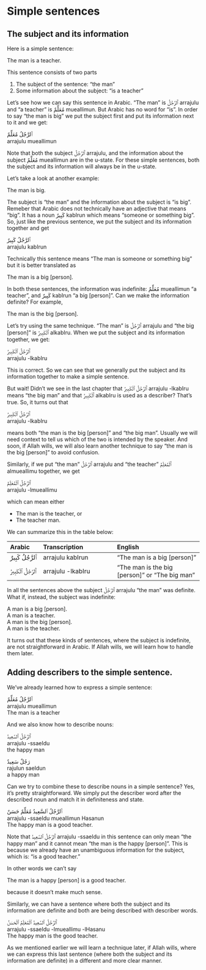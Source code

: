 # Simple sentences

## The subject and its information

Here is a simple sentence:

The man is a teacher.

This sentence consists of two parts

1. The subject of the sentence: "the man"
2. Some information about the subject: "is a teacher"

Let's see how we can say this sentence in Arabic. "The man" is [ٱَلرَّجُلُ]{.ar} [arrajulu]{.trn} and "a teacher" is [مُعَلِّمٌ]{.ar} [mueallimun]{.trn}. But Arabic has no word for "is". In order to say "the man is big" we put the subject first and put its information next to it and we get:

[ٱَلرَّجُلُ مُعَلِّمٌ]{.ar}  
[arrajulu mueallimun]{.trn}

Note that both the subject 
[ٱَلرَّجُلُ]{.ar} [arrajulu]{.trn}, and the information about the subject 
[مُعَلِّمٌ]{.ar} [mueallimun]{.trn}
are in the u-state. For these simple sentences, both the subject and its information will always be in the u-state.

Let's take a look at another example:

The man is big.

The subject is "the man" and the information about the subject is "is big". Remeber that Arabic does not technically have an adjective that means "big". It has a noun [كَبِيرٌ]{.ar} [kabIrun]{.trn} which means "someone or something big". So, just like the previous sentence, we put the subject and its information together and get


[ٱَلرَّجُلُ كَبِيرٌ]{.ar}  
[arrajulu kabIrun]{.trn}

Technically this sentence means "The man is someone or something big" but it is better translated as

The man is a big [person].

In both these sentences, the information was indefinite: [مُعَلِّمٌ]{.ar} [mueallimun]{.trn} "a teacher", and [كَبِيرٌ]{.ar} [kabIrun]{.trn} "a big [person]". Can we make the information definite? For example,

The man is the big [person].

Let's try using the same technique. "The man" is [ٱَلرَّجُلُ]{.ar} [arrajulu]{.trn} and "the big [person]" is [ٱَلْكَبِيرُ]{.ar} [alkabIru]{.trn}. When we put the subject and its information together, we get:


[ٱَلرَّجُلُ ٱلْكَبِيرُ]{.ar}  
[arrajulu -lkabIru]{.trn}

This is correct. So we can see that we generally put the subject and its information together to make a simple sentence.

But wait! Didn't we see in the last chapter that [ٱَلرَّجُلُ ٱلْكَبِيرُ]{.ar} [arrajulu -lkabIru]{.trn} means "the big man" and that [ٱَلْكَبِيرُ]{.ar} [alkabIru]{.trn} is used as a describer? That's true. So, it turns out that

[ٱَلرَّجُلُ ٱلْكَبِيرُ]{.ar}  
[arrajulu -lkabIru]{.trn}

means both "the man is the big [person]" and "the big man". Usually we will need context to tell us which of the two is intended by the speaker. And soon, if Allah wills, we will also learn another technique to say "the man is the big [person]" to avoid confusion.

Similarly, if we put "the man" [ٱَلرَّجُلُ]{.ar} [arrajulu]{.trn} and "the teacher" [ٱَلْمُعَلِّمُ]{.ar} [almueallimu]{.trn} together, we get


[ٱَلرَّجُلُ ٱلْمُعَلِّمٌ]{.ar}  
[arrajulu -lmueallimu]{.trn}

which can mean either

+ The man is the teacher, or
+ The teacher man.

We can summarize this in the table below:

Arabic|Transcription|English
:-----|:------------|:--------------
[ٱَلرَّجُلُ كَبِيرٌ]{.ar}| [arrajulu kabIrun]{.trn}| "The man is a big [person]"
[ٱَلرَّجُلُ ٱلْكَبِيرُ]{.ar}| [arrajulu -lkabIru]{.trn}| "The man is the big [person]" or "The big man"

In all the sentences above the subject [ٱَلرَّجُلُ]{.ar} [arrajulu]{.trn} "the man" was definite. What if, instead, the subject was indefinite:

A man is a big [person].  
A man is a teacher.  
A man is the big [person].  
A man is the teacher.  

It turns out that these kinds of sentences, where the subject is indefinite, are not straightforward in Arabic. If Allah wills, we will learn how to handle them later.

## Adding describers to the simple sentence.

We've already learned how to express a simple sentence:

[ٱَلرَّجُلُ مُعَلِّمٌ]{.ar}  
[arrajulu mueallimun]{.trn}  
The man is a teacher

And we also know how to describe nouns:

[ٱَلرَّجُلُ ٱلسَّعِيدُ]{.ar}  
[arrajulu -ssaeIdu]{.trn}  
the happy man

[رَجُلٌ سَعِيدٌ]{.ar}  
[rajulun saeIdun]{.trn}  
a happy man

Can we try to combine these to describe nouns in a simple sentence? Yes, it's pretty straightforward. We simply put the describer word after the described noun and match it in definiteness and state.

[ٱَلرَّجُلُ ٱلسَّعِيدُ مُعَلِّمٌ حَسَنٌ]{.ar}  
[arrajulu -ssaeIdu mueallimun Hasanun]{.trn}  
The happy man is a good teacher.

Note that [ٱَلرَّجُلُ ٱلسَّعِيدُ]{.ar} [arrajulu -ssaeIdu]{.trn} in this sentence can only mean "the happy man" and it cannot mean "the man is the happy [person]". This is because we already have an unambiguous information for the subject, which is: "is a good teacher."

In other words we can't say

The man is a happy [person] is a good teacher.

because it doesn't make much sense.

Similarly, we can have a sentence where both the subject and its information are definite and both are being described with describer words.

[ٱَلرَّجُلُ ٱلسَّعِيدُ ٱلْمُعَلِّمُ ٱلْحَسَنُ]{.ar}  
[arrajulu -ssaeIdu -lmueallimu -lHasanu]{.trn}  
The happy man is the good teacher.

As we mentioned earlier we will learn a technique later, if Allah wills, where we can express this last sentence (where both the subject and its information are definite) in a different and more clear manner.

